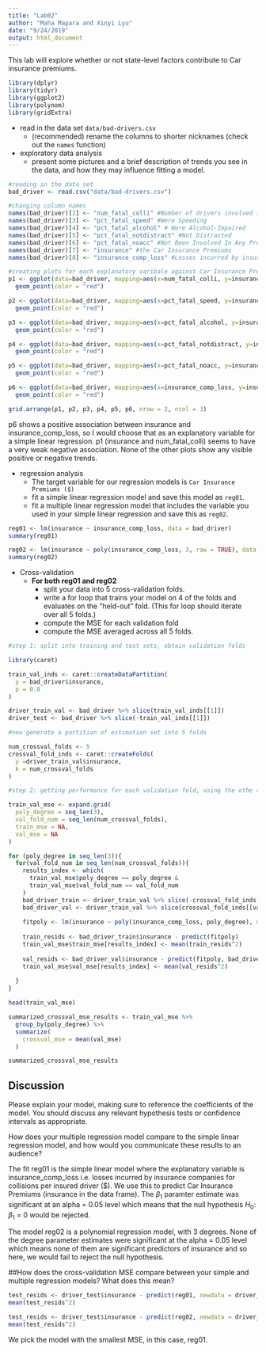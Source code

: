 ```yaml
---
title: "Lab02"
author: "Maha Mapara and Xinyi Lyu"
date: "9/24/2019"
output: html_document
---
```

This lab will explore whether or not state-level factors contribute to Car insurance premiums. 

```r
library(dplyr)
library(tidyr)
library(ggplot2)
library(polynom)
library(gridExtra)
```

* read in the data set `data/bad-drivers.csv`
  * (recommended) rename the columns to shorter nicknames (check out the `names` function)
* exploratory data analysis
  * present some pictures and a brief description of trends you see in the data, and how they may influence fitting a model.

```r
#reading in the data set
bad_driver <- read.csv("data/bad-drivers.csv")

#changing column names
names(bad_driver)[2] <- "num_fatal_colli" #Number of drivers involved in fatal collisions per billion miles
names(bad_driver)[3] <- "pct_fatal_speed" #Were Speeding
names(bad_driver)[4] <- "pct_fatal_alcohol" # Were Alcohol-Impaired
names(bad_driver)[5] <- "pct_fatal_notdistract" #Not Distracted
names(bad_driver)[6] <- "pct_fatal_noacc" #Not Been Involved In Any Previous Accidents
names(bad_driver)[7] <- "insurance" #the Car Insurance Premiums
names(bad_driver)[8] <- "insurance_comp_loss" #Losses incurred by insurance companies for collisions per insured driver ($)

```



```r
#creating plots for each explanatory varibale against Car Insurance Premiums
p1 <- ggplot(data=bad_driver, mapping=aes(x=num_fatal_colli, y=insurance)) +
  geom_point(color = "red")

p2 <- ggplot(data=bad_driver, mapping=aes(x=pct_fatal_speed, y=insurance)) +
  geom_point(color = "red")

p3 <- ggplot(data=bad_driver, mapping=aes(x=pct_fatal_alcohol, y=insurance)) +
  geom_point(color = "red")

p4 <- ggplot(data=bad_driver, mapping=aes(x=pct_fatal_notdistract, y=insurance)) +
  geom_point(color = "red")

p5 <- ggplot(data=bad_driver, mapping=aes(x=pct_fatal_noacc, y=insurance)) +
  geom_point(color = "red")

p6 <- ggplot(data=bad_driver, mapping=aes(x=insurance_comp_loss, y=insurance)) +
  geom_point(color = "red")

grid.arrange(p1, p2, p3, p4, p5, p6, nrow = 2, ncol = 3)
```

p6 shows a positive association between insurance and insurance_comp_loss, so I would choose that as an explanatory variable for a simple linear regression. p1 (insurance and num_fatal_colli) seems to have a very weak negative association. None of the other plots show any visible positive or negative trends.




* regression analysis
  * The target variable for our regression models is `Car Insurance Premiums ($)`
  * fit a simple linear regression model and save this model as `reg01`. 
  * fit a multiple linear regression model that includes the variable you used in your simple linear regression and save this as `reg02`.

```r

reg01 <- lm(insurance ~ insurance_comp_loss, data = bad_driver)
summary(reg01)


```
```r
reg02 <- lm(insurance ~ poly(insurance_comp_loss, 3, raw = TRUE), data = bad_driver)
summary(reg02)
```

* Cross-validation
  * **For both reg01 and reg02**
    * split your data into 5 cross-validation folds.
    * write a for loop that trains your model on 4 of the folds and evaluates on the "held-out" fold.  (This for loop should iterate over all 5 folds.)
    * compute the MSE for each validation fold
    * compute the MSE averaged across all 5 folds.
    
```r
#step 1: split into training and test sets, obtain validation folds

library(caret)

train_val_inds <- caret::createDataPartition(
  y = bad_driver$insurance,
  p = 0.8
)

driver_train_val <- bad_driver %>% slice(train_val_inds[[1]])
driver_test <- bad_driver %>% slice(-train_val_inds[[1]])

#now generate a partition of estimation set into 5 folds

num_crossval_folds <- 5
crossval_fold_inds <- caret::createFolds(
  y =driver_train_val$insurance,
  k = num_crossval_folds
)  

#step 2: getting performance for each validation fold, using the othe rfolds put together as a training set

train_val_mse <- expand.grid(
  poly_degree = seq_len(3),
  val_fold_num = seq_len(num_crossval_folds),
  train_mse = NA,
  val_mse = NA
)

for (poly_degree in seq_len(3)){
  for(val_fold_num in seq_len(num_crossval_folds)){
    results_index <- which(
      train_val_mse$poly_degree == poly_degree &
      train_val_mse$val_fold_num == val_fold_num
    )
    bad_driver_train <- driver_train_val %>% slice(-crossval_fold_inds[[val_fold_num]])
    bad_driver_val <- driver_train_val %>% slice(crossval_fold_inds[[val_fold_num]])
    
    fitpoly <- lm(insurance ~ poly(insurance_comp_loss, poly_degree), data = bad_driver)
    
    train_resids <- bad_driver_train$insurance - predict(fitpoly)
    train_val_mse$train_mse[results_index] <- mean(train_resids^2)
    
    val_resids <- bad_driver_val$insurance - predict(fitpoly, bad_driver_val)
    train_val_mse$val_mse[results_index] <- mean(val_resids^2)
    
  }
}

head(train_val_mse)
```
```r
summarized_crossval_mse_results <- train_val_mse %>%
  group_by(poly_degree) %>%
  summarize(
    crossval_mse = mean(val_mse)
  )

summarized_crossval_mse_results
```
  
    
## Discussion

  Please explain your model, making sure to reference the coefficients of the model.  You should discuss any relevant hypothesis tests or confidence intervals as appropriate.
  
  How does your multiple regression model compare to the simple linear regression model, and how would you communicate these results to an audience?
  
  
The fit reg01 is the simple linear model where the explanatory variable is insurance_comp_loss i.e. losses incurred by insurance companies for collisions per insured driver ($). We use this to predict Car Insurance Premiums (insurance in the data frame). The $\beta_1$ paramter estimate was significant at an alpha = 0.05 level which means that the null hypothesis $H_0$: $\beta_1$ = 0 would be rejected.

The model reg02 is a polynomial regression model, with 3 degrees. None of the degree parameter estimates were significant at the alpha = 0.05 level which means none of them are significant predictors of insurance and so here, we would fail to reject the null hypothesis.

##How does the cross-validation MSE compare between your simple and multiple regression models?  What does this mean?
```r
test_resids <- driver_test$insurance - predict(reg01, newdata = driver_test)
mean(test_resids^2)
```

```r
test_resids <- driver_test$insurance - predict(reg02, newdata = driver_test)
mean(test_resids^2)
```

We pick the model with the smallest MSE, in this case, reg01.
